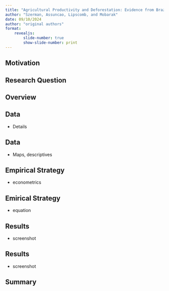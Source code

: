 ```yaml
---
title: "Agricultural Productivity and Deforestation: Evidence from Brazil"
author: "Szerman, Assuncao, Lipscomb, and Mobarak"
date: 09/10/2024
author: "original authors"
format: 
    revealjs:
        slide-number: true
        show-slide-number: print
---
```


## Motivation


## Research Question 


## Overview 


## Data

- Details 

## Data 

- Maps, descriptives

## Empirical Strategy 

- econometrics

## Emirical Strategy

- equation 

## Results 

- screenshot

## Results

- screenshot 

## Summary 
